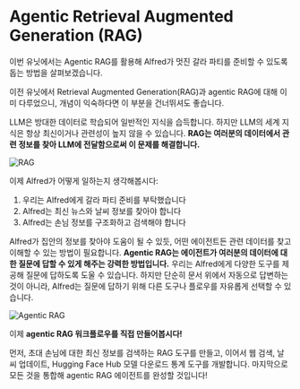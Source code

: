 # Agentic Retrieval Augmented Generation (RAG)

이번 유닛에서는 Agentic RAG를 활용해 Alfred가 멋진 갈라 파티를 준비할 수 있도록 돕는 방법을 살펴보겠습니다.

<Tip>이전 유닛에서 Retrieval Augmented Generation(RAG)과 agentic RAG에 대해 이미 다루었으니, 개념이 익숙하다면 이 부분을 건너뛰셔도 좋습니다.</Tip>

LLM은 방대한 데이터로 학습되어 일반적인 지식을 습득합니다.
하지만 LLM의 세계 지식은 항상 최신이거나 관련성이 높지 않을 수 있습니다.
**RAG는 여러분의 데이터에서 관련 정보를 찾아 LLM에 전달함으로써 이 문제를 해결합니다.**

![RAG](https://huggingface.co/datasets/agents-course/course-images/resolve/main/en/unit2/llama-index/rag.png)

이제 Alfred가 어떻게 일하는지 생각해봅시다:

1. 우리는 Alfred에게 갈라 파티 준비를 부탁했습니다
2. Alfred는 최신 뉴스와 날씨 정보를 찾아야 합니다
3. Alfred는 손님 정보를 구조화하고 검색해야 합니다

Alfred가 집안의 정보를 찾아야 도움이 될 수 있듯, 어떤 에이전트든 관련 데이터를 찾고 이해할 수 있는 방법이 필요합니다.
**Agentic RAG는 에이전트가 여러분의 데이터에 대한 질문에 답할 수 있게 해주는 강력한 방법입니다.** 우리는 Alfred에게 다양한 도구를 제공해 질문에 답하도록 도울 수 있습니다.
하지만 단순히 문서 위에서 자동으로 답변하는 것이 아니라, Alfred는 질문에 답하기 위해 다른 도구나 플로우를 자유롭게 선택할 수 있습니다.

![Agentic RAG](https://huggingface.co/datasets/agents-course/course-images/resolve/main/en/unit2/llama-index/agentic-rag.png)

이제 **agentic RAG 워크플로우를 직접 만들어봅시다!**

먼저, 초대 손님에 대한 최신 정보를 검색하는 RAG 도구를 만들고, 이어서 웹 검색, 날씨 업데이트, Hugging Face Hub 모델 다운로드 통계 도구를 개발합니다. 마지막으로 모든 것을 통합해 agentic RAG 에이전트를 완성할 것입니다! 